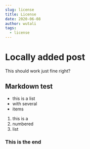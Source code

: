 ```yaml
---
slug: license
title: License
date: 2020-06-08
author: wutali
tags:
  - license
---
```


# Locally added post

This should work just fine right?

## Markdown test

- this is a list
- with several 
- items 

1. this is a
2. numbered
3. list

### This is the end